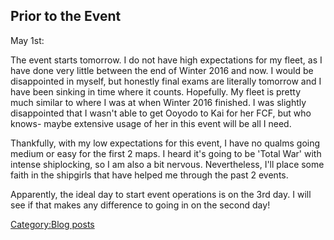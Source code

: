 ==Prior to the Event==
May 1st:

The event starts tomorrow. I do not have high expectations for my fleet, as I have done very little between the end of Winter 2016 and now. I would be disappointed in myself, but honestly final exams are literally tomorrow and I have been sinking in time where it counts. Hopefully. My fleet is pretty much similar to where I was at when Winter 2016 finished. I was slightly disappointed that I wasn't able to get Ooyodo to Kai for her FCF, but who knows- maybe extensive usage of her in this event will be all I need.

Thankfully, with my low expectations for this event, I have no qualms going medium or easy for the first 2 maps. I heard it's going to be 'Total War' with intense shiplocking, so I am also a bit nervous. Nevertheless, I'll place some faith in the shipgirls that have helped me through the past 2 events.

Apparently, the ideal day to start event operations is on the 3rd day. I will see if that makes any difference to going in on the second day!
[[Category:Blog posts]]